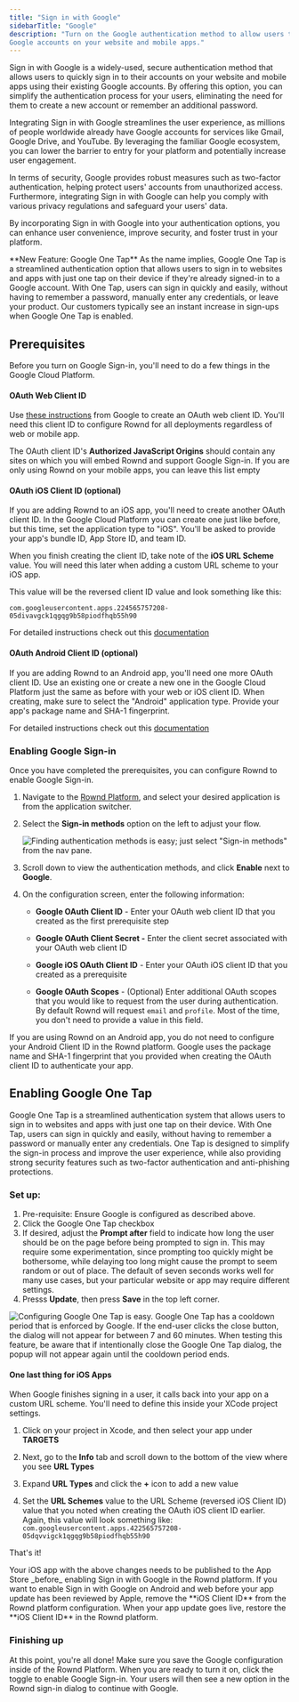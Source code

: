 ```yaml
---
title: "Sign in with Google"
sidebarTitle: "Google"
description: "Turn on the Google authentication method to allow users to sign in with their
Google accounts on your website and mobile apps."
---
```


Sign in with Google is a widely-used, secure authentication method that allows users to quickly sign in to their accounts on your website and mobile apps using their existing Google accounts. By offering this option, you can simplify the authentication process for your users, eliminating the need for them to create a new account or remember an additional password.

Integrating Sign in with Google streamlines the user experience, as millions of people worldwide already have Google accounts for services like Gmail, Google Drive, and YouTube. By leveraging the familiar Google ecosystem, you can lower the barrier to entry for your platform and potentially increase user engagement.

In terms of security, Google provides robust measures such as two-factor authentication, helping protect users' accounts from unauthorized access. Furthermore, integrating Sign in with Google can help you comply with various privacy regulations and safeguard your users' data.

By incorporating Sign in with Google into your authentication options, you can enhance user convenience, improve security, and foster trust in your platform.

<Tip>
  **New Feature: Google One Tap**
  As the name implies, Google One Tap is a streamlined authentication option that allows users to sign in to websites and apps with just one tap on their device if they're already signed-in to a Google account. With One Tap, users can sign in quickly and easily, without having to remember a password, manually enter any credentials, or leave your product. Our customers typically see an instant increase in sign-ups when Google One Tap is enabled.
</Tip>

## Prerequisites

Before you turn on Google Sign-in, you'll need to do a few things in the Google
Cloud Platform.


#### OAuth Web Client ID

Use
[these instructions](https://support.google.com/workspacemigrate/answer/9222992?hl=en)
from Google to create an OAuth web client ID. You'll need this client ID to
configure Rownd for all deployments regardless of web or mobile app.

The OAuth client ID's **Authorized JavaScript Origins** should contain any sites
on which you will embed Rownd and support Google Sign-in. If you are only using
Rownd on your mobile apps, you can leave this list empty

#### OAuth iOS Client ID (optional)

If you are adding Rownd to an iOS app, you'll need to create another OAuth
client ID. In the Google Cloud Platform you can create one just like before, but
this time, set the application type to "iOS". You'll be asked to provide your
app's bundle ID, App Store ID, and team ID.

When you finish creating the client ID, take note of the **iOS URL Scheme**
value. You will need this later when adding a custom URL scheme to your iOS app.

This value will be the reversed client ID value and look something like this:

```
com.googleusercontent.apps.224565757208-05divavgck1qgqg9b58piodfhqb55h90
```

For detailed instructions check out this
[documentation](https://support.google.com/cloud/answer/6158849?hl=en#zippy=%2Cnative-applications%2Cios)

#### OAuth Android Client ID (optional)

If you are adding Rownd to an Android app, you'll need one more OAuth client ID.
Use an existing one or create a new one in the Google Cloud Platform just the
same as before with your web or iOS client ID. When creating, make sure to
select the "Android" application type. Provide your app's package name and SHA-1
fingerprint.

For detailed instructions check out this
[documentation](https://support.google.com/cloud/answer/6158849?hl=en#zippy=%2Cnative-applications%2Candroid)

### Enabling Google Sign-in

Once you have completed the prerequisites, you can configure Rownd to enable
Google Sign-in.

1. Navigate to the [Rownd Platform](https://app.rownd.io), and select your
desired application is from the application switcher.
2. Select the **Sign-in methods** option on the left to adjust your flow.

   ![Finding authentication methods is easy; just select "Sign-in methods" from the nav pane.](/images/sign-in-methods-1.png)

3. Scroll down to view the authentication methods, and click **Enable** next to
**Google**.

4. On the configuration screen, enter the following information:

   - **Google OAuth Client ID** \- Enter your OAuth web client ID that you created as the first prerequisite step

   - **Google OAuth Client Secret -** Enter the client secret associated with your OAuth web client ID

   - **Google iOS OAuth Client ID** \- Enter your OAuth iOS client ID that you created as a prerequisite

   - **Google OAuth Scopes** \- (Optional) Enter additional OAuth scopes that you would like to request from the user during authentication. By default Rownd will request `email` and `profile`. Most of the time, you don't need to provide a value in this field.

<Info>
If you are using Rownd on an Android app, you do not need to configure your
Android Client ID in the Rownd platform. Google uses the package name and SHA-1
fingerprint that you provided when creating the OAuth client ID to authenticate
your app.
</Info>

## Enabling Google One Tap
Google One Tap is a streamlined authentication system that allows users to sign in to websites and apps with just one tap on their device. With One Tap, users can sign in quickly and easily, without having to remember a password or manually enter any credentials. One Tap is designed to simplify the sign-in process and improve the user experience, while also providing strong security features such as two-factor authentication and anti-phishing protections.

### Set up:
1. Pre-requisite: Ensure Google is configured as described above. 
2. Click the Google One Tap checkbox
3. If desired, adjust the **Prompt after** field to indicate how long the user should be on the page before being prompted to sign in. This may require some experimentation, since prompting too quickly might be bothersome, while delaying too long might cause the prompt to seem random or out of place. The default of seven seconds works well for many use cases, but your particular website or app may require different settings. 
4. Presss **Update**, then press **Save** in the top left corner.

![Configuring Google One Tap is easy.](/images/google-one-tap.png)
<Info>
Google One Tap has a cooldown period that is enforced by Google. If the end-user clicks the close button, the dialog will not appear for between 7 and 60 minutes.  When testing this feature, be aware that if intentionally close the Google One Tap dialog, the popup will not appear again until the cooldown period ends. 
</Info>


#### One last thing for iOS Apps

When Google finishes signing in a user, it calls back into your app on a custom
URL scheme. You'll need to define this inside your XCode project settings.

1. Click on your project in Xcode, and then select your app under **TARGETS**

2. Next, go to the **Info** tab and scroll down to the bottom of the view where
   you see **URL Types**

3. Expand **URL Types** and click the **+** icon to add a new value

4. Set the **URL Schemes** value to the URL Scheme (reversed iOS Client ID)
   value that you noted when creating the OAuth iOS client ID earlier. Again,
   this value will look something like:
   `com.googleusercontent.apps.422565757208-05dqvvigck1qgqg9b58piodfhqb55h90`

That's it!


<Warning>
Your iOS app with the above changes needs to be published to the App Store _before_ enabling Sign in with Google in the Rownd platform. If you want to enable Sign in with Google on Android and web before your app update has been reviewed by Apple, remove the **iOS Client ID** from the Rownd platform configuration. When your app update goes live, restore the **iOS Client ID** in the Rownd platform.
</Warning>


### Finishing up

At this point, you're all done! Make sure you save the Google configuration
inside of the Rownd Platform. When you are ready to turn it on, click the toggle
to enable Google Sign-in. Your users will then see a new option in the Rownd
sign-in dialog to continue with Google.
